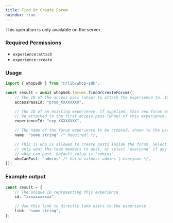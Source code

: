 ```yaml
---
title: Find Or Create Forum
noindex: true
---
```

<Note>This operation is only available on the server.</Note>

### Required Permissions
 - `experience:attach`
 - `experience:create`

### Usage

```typescript
import { whopSdk } from "@/lib/whop-sdk";

const result = await whopSdk.forums.findOrCreateForum({
	// The ID of the access pass (whop) to attach the experience to. It looks like prod_xxxx.
	accessPassId: "prod_XXXXXXXX",

	// The ID of an existing experience. If supplied, this new forum experience will
	// be attached to the first access pass (whop) of this experience. It looks like exp_xxxx.
	experienceId: "exp_XXXXXXXX",

	// The name of the forum experience to be created, shown to the user on the UI.
	name: "some string" /* Required! */,

	// This is who is allowed to create posts inside the forum. Select 'admin' if you
	// only want the team members to post, or select 'everyone' if any member of the
	// whop can post. Default value is 'admins'.
	whoCanPost: "admins" /* Valid values: admins | everyone */,
});

```

### Example output

```typescript
const result = {
	// The unique ID representing this experience
	id: "xxxxxxxxxxx",

	// Use this link to directly take users to the experience
	link: "some string",
};

```
